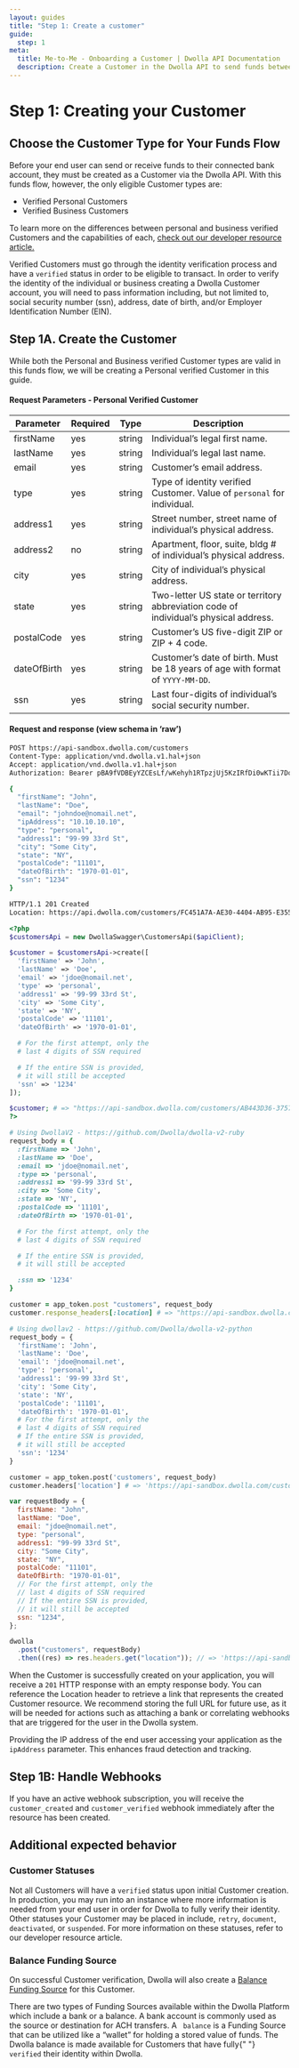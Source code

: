 ```yaml
---
layout: guides
title: "Step 1: Create a customer"
guide:
  step: 1
meta:
  title: Me-to-Me - Onboarding a Customer | Dwolla API Documentation
  description: Create a Customer in the Dwolla API to send funds between their bank accounts.
---
```


# Step 1: Creating your Customer

## Choose the Customer Type for Your Funds Flow

Before your end user can send or receive funds to their connected bank account, they must be created as a Customer via the Dwolla API. With this funds flow, however, the only eligible Customer types are:

- Verified Personal Customers
- Verified Business Customers

To learn more on the differences between personal and business verified Customers and the capabilities of each, [check out our developer resource article.](/concepts/customer-types)

<AlertBar variation="info">
  Verified Customers must go through the identity verification process and have
  a <code>verified</code> status in order to be eligible to transact. In order
  to verify the identity of the individual or business creating a Dwolla
  Customer account, you will need to pass information including, but not limited
  to, social security number (ssn), address, date of birth, and/or Employer
  Identification Number (EIN).
</AlertBar>

## Step 1A. Create the Customer

While both the Personal and Business verified Customer types are valid in this funds flow, we will be creating a Personal verified Customer in this guide.

#### Request Parameters - Personal Verified Customer

| Parameter   | Required | Type   | Description                                                                          |
| ----------- | -------- | ------ | ------------------------------------------------------------------------------------ |
| firstName   | yes      | string | Individual’s legal first name.                                                       |
| lastName    | yes      | string | Individual’s legal last name.                                                        |
| email       | yes      | string | Customer’s email address.                                                            |
| type        | yes      | string | Type of identity verified Customer. Value of `personal` for individual.              |
| address1    | yes      | string | Street number, street name of individual’s physical address.                         |
| address2    | no       | string | Apartment, floor, suite, bldg # of individual’s physical address.                    |
| city        | yes      | string | City of individual’s physical address.                                               |
| state       | yes      | string | Two-letter US state or territory abbreviation code of individual’s physical address. |
| postalCode  | yes      | string | Customer’s US five-digit ZIP or ZIP + 4 code.                                        |
| dateOfBirth | yes      | string | Customer’s date of birth. Must be 18 years of age with format of `YYYY-MM-DD`.       |
| ssn         | yes      | string | Last four-digits of individual’s social security number.                             |

#### Request and response (view schema in ‘raw’)

```bash
POST https://api-sandbox.dwolla.com/customers
Content-Type: application/vnd.dwolla.v1.hal+json
Accept: application/vnd.dwolla.v1.hal+json
Authorization: Bearer pBA9fVDBEyYZCEsLf/wKehyh1RTpzjUj5KzIRfDi0wKTii7DqY

{
  "firstName": "John",
  "lastName": "Doe",
  "email": "johndoe@nomail.net",
  "ipAddress": "10.10.10.10",
  "type": "personal",
  "address1": "99-99 33rd St",
  "city": "Some City",
  "state": "NY",
  "postalCode": "11101",
  "dateOfBirth": "1970-01-01",
  "ssn": "1234"
}

HTTP/1.1 201 Created
Location: https://api.dwolla.com/customers/FC451A7A-AE30-4404-AB95-E3553FCD733F
```

```php
<?php
$customersApi = new DwollaSwagger\CustomersApi($apiClient);

$customer = $customersApi->create([
  'firstName' => 'John',
  'lastName' => 'Doe',
  'email' => 'jdoe@nomail.net',
  'type' => 'personal',
  'address1' => '99-99 33rd St',
  'city' => 'Some City',
  'state' => 'NY',
  'postalCode' => '11101',
  'dateOfBirth' => '1970-01-01',

  # For the first attempt, only the
  # last 4 digits of SSN required

  # If the entire SSN is provided,
  # it will still be accepted
  'ssn' => '1234'
]);

$customer; # => "https://api-sandbox.dwolla.com/customers/AB443D36-3757-44C1-A1B4-29727FB3111C"
?>
```

```ruby
# Using DwollaV2 - https://github.com/Dwolla/dwolla-v2-ruby
request_body = {
  :firstName => 'John',
  :lastName => 'Doe',
  :email => 'jdoe@nomail.net',
  :type => 'personal',
  :address1 => '99-99 33rd St',
  :city => 'Some City',
  :state => 'NY',
  :postalCode => '11101',
  :dateOfBirth => '1970-01-01',

  # For the first attempt, only the
  # last 4 digits of SSN required

  # If the entire SSN is provided,
  # it will still be accepted

  :ssn => '1234'
}

customer = app_token.post "customers", request_body
customer.response_headers[:location] # => "https://api-sandbox.dwolla.com/customers/AB443D36-3757-44C1-A1B4-29727FB3111C"
```

```python
# Using dwollav2 - https://github.com/Dwolla/dwolla-v2-python
request_body = {
  'firstName': 'John',
  'lastName': 'Doe',
  'email': 'jdoe@nomail.net',
  'type': 'personal',
  'address1': '99-99 33rd St',
  'city': 'Some City',
  'state': 'NY',
  'postalCode': '11101',
  'dateOfBirth': '1970-01-01',
  # For the first attempt, only the
  # last 4 digits of SSN required
  # If the entire SSN is provided,
  # it will still be accepted
  'ssn': '1234'
}

customer = app_token.post('customers', request_body)
customer.headers['location'] # => 'https://api-sandbox.dwolla.com/customers/AB443D36-3757-44C1-A1B4-29727FB3111C'
```

```javascript
var requestBody = {
  firstName: "John",
  lastName: "Doe",
  email: "jdoe@nomail.net",
  type: "personal",
  address1: "99-99 33rd St",
  city: "Some City",
  state: "NY",
  postalCode: "11101",
  dateOfBirth: "1970-01-01",
  // For the first attempt, only the
  // last 4 digits of SSN required
  // If the entire SSN is provided,
  // it will still be accepted
  ssn: "1234",
};

dwolla
  .post("customers", requestBody)
  .then((res) => res.headers.get("location")); // => 'https://api-sandbox.dwolla.com/customers/FC451A7A-AE30-4404-AB95-E3553FCD733F'
```

When the Customer is successfully created on your application, you will receive a `201` HTTP response with an empty response body. You can reference the Location header to retrieve a link that represents the created Customer resource. We recommend storing the full URL for future use, as it will be needed for actions such as attaching a bank or correlating webhooks that are triggered for the user in the Dwolla system.

<AlertBar variation="info">
  Providing the IP address of the end user accessing your application as the
  <code> ipAddress</code> parameter. This enhances fraud detection and tracking.
</AlertBar>

## Step 1B: Handle Webhooks

If you have an active webhook subscription, you will receive the `customer_created` and `customer_verified` webhook immediately after the resource has been created.

## Additional expected behavior

### Customer Statuses

Not all Customers will have a `verified` status upon initial Customer creation. In production, you may run into an instance where more information is needed from your end user in order for Dwolla to fully verify their identity. Other statuses your Customer may be placed in include, `retry`, `document`, `deactivated`, or `suspended`. For more information on these statuses, refer to our developer resource article.

### Balance Funding Source

On successful Customer verification, Dwolla will also create a [Balance Funding Source](/concepts/balance-funding-source) for this Customer.

<AlertBar variation="info">
  There are two types of Funding Sources available within the Dwolla Platform
  which include a bank or a balance. A bank account is commonly used as the
  source or destination for ACH transfers. A <code> balance</code> is a Funding
  Source that can be utilized like a “wallet” for holding a stored value of
  funds. The Dwolla balance is made available for Customers that have fully{" "}
  <code> verified</code> their identity within Dwolla.
</AlertBar>
